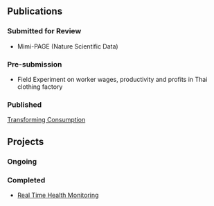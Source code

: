 ## Publications {.tabset}

### Submitted for Review
 * Mimi-PAGE (Nature Scientific Data)

### Pre-submission
 * Field Experiment on worker wages, productivity and profits in Thai clothing factory

### Published
[Transforming Consumption](http://www.annualreviews.org/doi/abs/10.1146/annurev-environ-102014-021224)

## Projects{.tabset}

### Ongoing
### Completed
 * [Real Time Health Monitoring](https://www.fairtechcollective.org/experiments/)
 